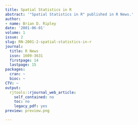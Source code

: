 ```yaml
---
title: Spatial Statistics in R
abstract: '"Spatial Statistics in R" published in R News.'
author:
- name: Brian D. Ripley
date: '2001-06-01'
volume: 1
issue: 2
slug: RN-2001-2-spatial-statistics-in-r
journal:
  title: R News
  issn: 1609-3631
  firstpage: 14
  lastpage: 15
packages:
  cran: ~
  bioc: ~
CTV: ~
output:
  rjtools::rjournal_web_article:
    self_contained: no
    toc: no
    legacy_pdf: yes
preview: preview.png

---
```

